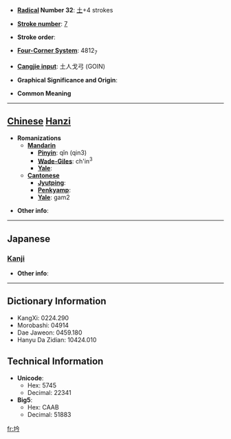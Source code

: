 * '''[[Wiktionary:Chinese radical index| Radical]] Number 32''': [[Wiktionary:Chinese radical index 土|土]]+4 strokes

* '''[[Wiktionary:Chinese total strokes index|Stroke number]]''': [[Wiktionary:Chinese total strokes index 7|7]]

* '''Stroke order''': 

* '''[[Wiktionary:Chinese four corner index|Four-Corner System]]''': 4812<sub>7</sub>

* '''[[Wiktionary:Chinese Cangjie index|Cangjie input]]''': 土人戈弓 (GOIN)

* '''Graphical Significance and Origin''': 

* '''Common Meaning'''

----

== [[Chinese]] [[Hanzi]] ==

* '''Romanizations'''
** '''[[Mandarin]]'''
*** '''[[Pinyin]]''': qǐn (qin3)
*** '''[[Wade-Giles]]''': ch'in<sup>3</sup>
*** '''[[Yale]]''': 
** '''[[Cantonese]]'''
*** '''[[Jyutping]]''':
*** '''[[Penkyamp]]''': 
*** '''[[Yale]]''': gam2

* '''Other info''': 

----

==Japanese==
===[[Kanji]]===
{{kanji|on readings=[[きん]] (kin), [[こん]] (kon), [[ぎん]] (gin), [[ごん]] (gon), [[さん]] (san)|kun readings=[[あな]] (ana)}}

* '''Other info''':  

----

== Dictionary Information ==

* KangXi: 0224.290
* Morobashi: 04914
* Dae Jaweon: 0459.180
* Hanyu Da Zidian: 10424.010

== Technical Information ==

* '''Unicode''':
** Hex: 5745
** Decimal: 22341
* '''Big5''':
** Hex: CAAB
** Decimal: 51883

[[fr:坅]]